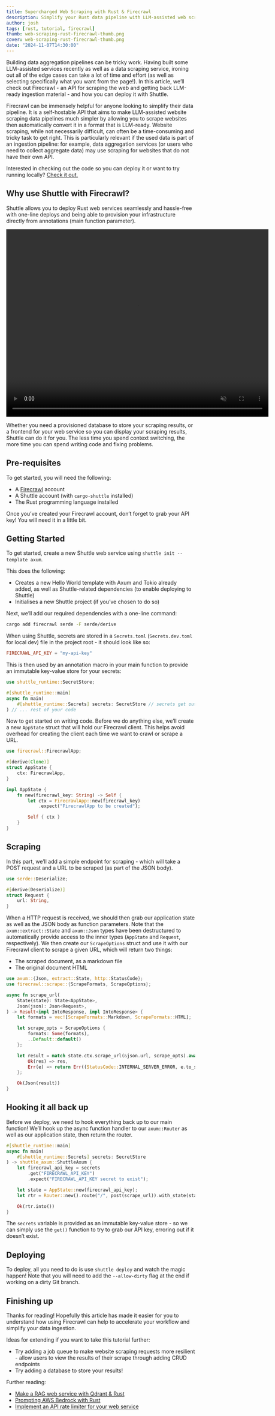 ```yaml
---
title: Supercharged Web Scraping with Rust & Firecrawl
description: Simplify your Rust data pipeline with LLM-assisted web scraping
author: josh
tags: [rust, tutorial, firecrawl]
thumb: web-scraping-rust-firecrawl-thumb.png
cover: web-scraping-rust-firecrawl-thumb.png
date: "2024-11-07T14:30:00"
---
```


Building data aggregation pipelines can be tricky work. Having built some LLM-assisted services recently as well as a data scraping service, ironing out all of the edge cases can take a lot of time and effort (as well as selecting specifically what you want from the page!). In this article, we’ll check out Firecrawl - an API for scraping the web and getting back LLM-ready ingestion material - and how you can deploy it with Shuttle.

Firecrawl can be immensely helpful for anyone looking to simplify their data pipeline. It is a self-hostable API that aims to make LLM-assisted website scraping data pipelines much simpler by allowing you to scrape websites then automatically convert it in a format that is LLM-ready. Website scraping, while not necessarily difficult, can often be a time-consuming and tricky task to get right. This is particularly relevant if the used data is part of an ingestion pipeline: for example, data aggregation services (or users who need to collect aggregate data) may use scraping for websites that do not have their own API.

Interested in checking out the code so you can deploy it or want to try running locally? [Check it out.](https://github.com/joshua-mo-143/shuttle-firecrawl-ex)

## Why use Shuttle with Firecrawl?

Shuttle allows you to deploy Rust web services seamlessly and hassle-free with one-line deploys and being able to provision your infrastructure directly from annotations (main function parameter).

<video width="700" height="500" loop autoPlay muted>
    <source src="/videos/blog/htmx-with-rust.mp4" type="video/mp4"></source>
    Your browser does not support the video tag.
</video>

Whether you need a provisioned database to store your scraping results, or a frontend for your web service so you can display your scraping results, Shuttle can do it for you. The less time you spend context switching, the more time you can spend writing code and fixing problems.

## Pre-requisites

To get started, you will need the following:

- A [Firecrawl](https://www.firecrawl.dev/) account
- A Shuttle account (with `cargo-shuttle` installed)
- The Rust programming language installed

Once you’ve created your Firecrawl account, don’t forget to grab your API key! You will need it in a little bit.

## Getting Started

To get started, create a new Shuttle web service using `shuttle init --template axum`.

This does the following:

- Creates a new Hello World template with Axum and Tokio already added, as well as Shuttle-related dependencies (to enable deploying to Shuttle)
- Initialises a new Shuttle project (if you’ve chosen to do so)

Next, we’ll add our required dependencies with a one-line command:

```bash
cargo add firecrawl serde -F serde/derive
```

When using Shuttle, secrets are stored in a `Secrets.toml` (`Secrets.dev.toml` for local dev) file in the project root - it should look like so:

```toml
FIRECRAWL_API_KEY = "my-api-key"
```

This is then used by an annotation macro in your main function to provide an immutable key-value store for your secrets:

```rust
use shuttle_runtime::SecretStore;

#[shuttle_runtime::main]
async fn main(
    #[shuttle_runtime::Secrets] secrets: SecretStore // secrets get outputted as a variable here
) // ... rest of your code
```

Now to get started on writing code. Before we do anything else, we’ll create a new `AppState` struct that will hold our Firecrawl client. This helps avoid overhead for creating the client each time we want to crawl or scrape a URL.

```rust
use firecrawl::FirecrawlApp;

#[derive(Clone)]
struct AppState {
    ctx: FirecrawlApp,
}

impl AppState {
    fn new(firecrawl_key: String) -> Self {
        let ctx = FirecrawlApp::new(firecrawl_key)
            .expect("FirecrawlApp to be created");

        Self { ctx }
    }
}
```

## Scraping

In this part, we’ll add a simple endpoint for scraping - which will take a POST request and a URL to be scraped (as part of the JSON body).

```rust
use serde::Deserialize;

#[derive(Deserialize)]
struct Request {
    url: String,
}
```

When a HTTP request is received, we should then grab our application state as well as the JSON body as function parameters. Note that the `axum::extract::State` and `axum::Json` types have been destructured to automatically provide access to the inner types (`AppState` and `Request`, respectively). We then create our `ScrapeOptions` struct and use it with our Firecrawl client to scrape a given URL, which will return two things:

- The scraped document, as a markdown file
- The original document HTML

```rust
use axum::{Json, extract::State, http::StatusCode};
use firecrawl::scrape::{ScrapeFormats, ScrapeOptions};

async fn scrape_url(
    State(state): State<AppState>,
    Json(json): Json<Request>,
) -> Result<impl IntoResponse, impl IntoResponse> {
    let formats = vec![ScrapeFormats::Markdown, ScrapeFormats::HTML];

    let scrape_opts = ScrapeOptions {
        formats: Some(formats),
        ..Default::default()
    };

    let result = match state.ctx.scrape_url(&json.url, scrape_opts).await {
        Ok(res) => res,
        Err(e) => return Err((StatusCode::INTERNAL_SERVER_ERROR, e.to_string())),
    };

    Ok(Json(result))
}
```

## Hooking it all back up

Before we deploy, we need to hook everything back up to our main function! We’ll hook up the async function handler to our `axum::Router` as well as our application state, then return the router.

```rust
#[shuttle_runtime::main]
async fn main(
    #[shuttle_runtime::Secrets] secrets: SecretStore
) -> shuttle_axum::ShuttleAxum {
    let firecrawl_api_key = secrets
        .get("FIRECRAWL_API_KEY")
        .expect("FIRECRAWL_API_KEY secret to exist");

    let state = AppState::new(firecrawl_api_key);
    let rtr = Router::new().route("/", post(scrape_url)).with_state(state);

    Ok(rtr.into())
}
```

The `secrets` variable is provided as an immutable key-value store - so we can simply use the `get()`  function to try to grab our API key, erroring out if it doesn’t exist.

## Deploying

To deploy, all you need to do is use `shuttle deploy` and watch the magic happen! Note that you will need to add the `--allow-dirty` flag at the end if working on a dirty Git branch.

## Finishing up

Thanks for reading! Hopefully this article has made it easier for you to understand how using Firecrawl can help to accelerate your workflow and simplify your data ingestion.

Ideas for extending if you want to take this tutorial further:

- Try adding a job queue to make website scraping requests more resilient - allow users to view the results of their scrape through adding CRUD endpoints
- Try adding a database to store your results!

Further reading:
- [Make a RAG web service with Qdrant & Rust](https://www.shuttle.dev/blog/2024/02/28/rag-llm-rust)
- [Prompting AWS Bedrock with Rust](https://www.shuttle.dev/blog/2024/05/10/prompting-aws-bedrock-rust)
- [Implement an API rate limiter for your web service](https://www.shuttle.dev/blog/2024/02/22/api-rate-limiting-rust)
